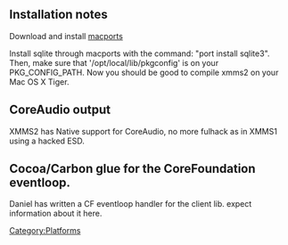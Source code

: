 == Installation notes == 
Download and install [http://www.macports.org/ macports]

Install sqlite through macports with the command: "port install sqlite3". Then, make sure that '/opt/local/lib/pkgconfig' is on your PKG_CONFIG_PATH. Now you should be good to compile xmms2 on your Mac OS X Tiger.

== CoreAudio output ==
XMMS2 has Native support for CoreAudio, no more fulhack as in XMMS1 using a hacked ESD.

== Cocoa/Carbon glue for the CoreFoundation eventloop. ==
Daniel has written a CF eventloop handler for the client lib. expect information about it here.

[[Category:Platforms]]